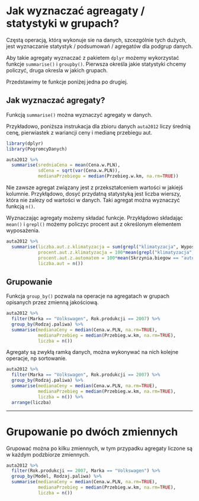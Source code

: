 # Jak wyznaczać agreagaty / statystyki w grupach?

Częstą operacją, którą wykonuje sie na danych, szcezgólnie tych dużych, jest wyznaczanie statystyk / podsumowań / agregatów dla podgrup danych.

Aby takie agregaty wyznaczać z pakietem `dplyr` możemy wykorzystać funkcje `summarise()` i `groupby()`. Pierwsza określa jakie statystyki chcemy policzyć, druga okresla w jakich grupach.

Przedstawimy te funkcje poniżej jedna po drugiej.

## Jak wyznaczać agregaty?

Funkcją `summarise()` można wyznaczyć agregaty w danych.

Przykładowo, poniższa instrukacja dla zbioru danych `auta2012` liczy średnią cenę, pierwiastek z wariancji ceny i medianę przebiegu aut.

```r
library(dplyr)
library(PogromcyDanych)

auta2012 %>%
  summarise(sredniaCena = mean(Cena.w.PLN),
            sdCena = sqrt(var(Cena.w.PLN)),
            medianaPrzebiegu = median(Przebieg.w.km, na.rm=TRUE))
```

Nie zawsze agregat związany jest z przekształceniem wartości w jakiejś kolumnie.
Przykłądowo, dosyć przydatną statystyką jest liczba wierszy, która nie zalezy od wartości w danych. Taki agregat można wyznaczyć funkcją `n()`.

Wyznaczając agregaty możemy składać funkcje. Przykłądowo składając `mean()` i `grepl()` możemy policzyc procent aut z określonym elementem wyposażenia. 

```r
auta2012 %>%
  summarise(liczba.aut.z.klimatyzacja = sum(grepl("klimatyzacja", Wyposazenie.dodatkowe)),
            procent.aut.z.klimatyzacja = 100*mean(grepl("klimatyzacja", Wyposazenie.dodatkowe)),
            procent.aut.z.automatem = 100*mean(Skrzynia.biegow == "automatyczna"),
            liczba.aut = n())
```

## Grupowanie

Funkcja `group_by()` pozwala na operacje na agregatach w grupach opisanych przez zmienną jakościową.

```r
auta2012 %>%
  filter(Marka == "Volkswagen", Rok.produkcji == 2007) %>%
  group_by(Rodzaj.paliwa) %>%
  summarise(medianaCeny = median(Cena.w.PLN, na.rm=TRUE),
            medianaPrzebieg = median(Przebieg.w.km, na.rm=TRUE),
            liczba = n())
```

Agregaty są zwykłą ramką danych, można wykonywać na nich kolejne operacje, np sortowanie.

```r
auta2012 %>%
  filter(Marka == "Volkswagen", Rok.produkcji == 2007) %>%
  group_by(Rodzaj.paliwa) %>%
  summarise(medianaCeny = median(Cena.w.PLN, na.rm=TRUE),
            medianaPrzebieg = median(Przebieg.w.km, na.rm=TRUE),
            liczba = n()) %>%
  arrange(liczba)
```

---

# Grupowanie po dwóch zmiennych

Grupować można po kilku zmiennych, w tym przypadku agregaty liczone są w każdym podzbiorze zmiennych.

```r
auta2012 %>%
  filter(Rok.produkcji == 2007, Marka == "Volkswagen") %>%
  group_by(Model, Rodzaj.paliwa) %>%
  summarise(medianaCeny = median(Cena.w.PLN, na.rm=TRUE),
            medianaPrzebieg = median(Przebieg.w.km, na.rm=TRUE),
            liczba = n()) 
```
